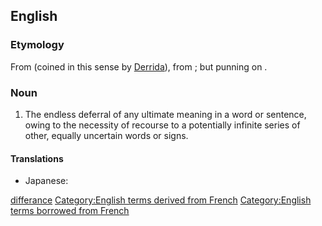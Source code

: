 ==English==
{{wikipedia}}

===Etymology===
From {{etyl|fr|en}} {{m|fr|différance|gloss=deferral}} (coined in this sense by [[w:Jacques Derrida|Derrida]]), from {{m|fr|différer|gloss=to postpone}}; but punning on {{m|fr|différence|gloss=difference}}.

===Noun===
{{en-noun|-}}

# {{lb|en|literary theory|linguistics}} The endless deferral of any ultimate meaning in a word or sentence, owing to the necessity of recourse to a potentially infinite series of other, equally uncertain words or signs.

====Translations====
{{trans-top|the endless deferral of any ultimate meaning in a word or sentence}}
* Japanese: {{t|ja|差延|tr=さえん, saen|sc=Jpan}}
{{trans-mid}}
{{trans-bottom}}

[[Category:English terms spelled with É|differance]]
[[Category:English terms derived from French]]
[[Category:English terms borrowed from French]]